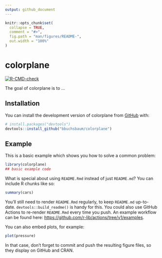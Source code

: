 ```yaml
---
output: github_document
---
```


<!-- README.md is generated from README.Rmd. Please edit that file -->

```r
knitr::opts_chunk$set(
  collapse = TRUE,
  comment = "#>",
  fig.path = "man/figures/README-",
  out.width = "100%"
)
```

# colorplane

<!-- badges: start -->
[![R-CMD-check](https://github.com/bbuchsbaum/colorplane/actions/workflows/R-CMD-check.yaml/badge.svg)](https://github.com/bbuchsbaum/colorplane/actions/workflows/R-CMD-check.yaml)
<!-- badges: end -->

The goal of colorplane is to ...

## Installation

You can install the development version of colorplane from [GitHub](https://github.com/) with:

``` r
# install.packages("devtools")
devtools::install_github("bbuchsbaum/colorplane")
```

## Example

This is a basic example which shows you how to solve a common problem:

```r
library(colorplane)
## basic example code
```

What is special about using `README.Rmd` instead of just `README.md`? You can include R chunks like so:

```r
summary(cars)
```

You'll still need to render `README.Rmd` regularly, to keep `README.md` up-to-date. `devtools::build_readme()` is handy for this. You could also use GitHub Actions to re-render `README.Rmd` every time you push. An example workflow can be found here: <https://github.com/r-lib/actions/tree/v1/examples>.

You can also embed plots, for example:

```r
plot(pressure)
```

In that case, don't forget to commit and push the resulting figure files, so they display on GitHub and CRAN.
